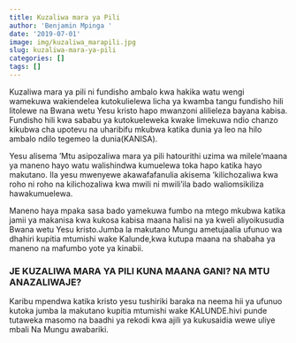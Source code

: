 ```yaml
---
title: Kuzaliwa mara ya Pili
author: 'Benjamin Mpinga '
date: '2019-07-01'
image: img/kuzaliwa_marapili.jpg
slug: kuzaliwa-mara-ya-pili
categories: []
tags: []
---
```


Kuzaliwa mara ya pili ni fundisho ambalo kwa hakika watu wengi wamekuwa wakiendelea kutokulielewa licha ya kwamba tangu fundisho hili litolewe na Bwana wetu Yesu kristo hapo mwanzoni alilieleza bayana kabisa. Fundisho hili kwa sababu ya kutokueleweka kwake limekuwa ndio chanzo kikubwa cha upotevu na uharibifu mkubwa katika dunia ya leo na hilo ambalo ndilo tegemeo la dunia(KANISA).

Yesu alisema 'Mtu asipozaliwa mara ya pili hatourithi uzima wa milele'maana ya maneno hayo watu walishindwa kumuelewa toka hapo katika hayo makutano. Ila yesu mwenyewe akawafafanulia akisema 'kilichozaliwa kwa roho ni roho na kilichozaliwa kwa mwili ni mwili'ila bado waliomsikiliza hawakumuelewa.

Maneno haya mpaka sasa bado yamekuwa fumbo na mtego mkubwa katika jamii ya makanisa kwa kukosa kabisa maana halisi na ya kweli aliyoikusudia Bwana wetu Yesu kristo.Jumba la makutano Mungu ametujaalia ufunuo wa dhahiri kupitia mtumishi wake Kalunde,kwa kutupa maana na shabaha ya maneno na mafumbo yote ya kinabii.

### JE KUZALIWA MARA YA PILI KUNA MAANA GANI? NA MTU ANAZALIWAJE?
Karibu mpendwa katika kristo yesu tushiriki baraka na neema hii ya ufunuo kutoka jumba la makutano kupitia mtumishi wake KALUNDE.hivi punde tutaweka masomo na baadhi ya rekodi kwa ajili ya kukusaidia wewe uliye mbali  Na Mungu awabariki.

